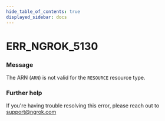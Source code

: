 ```yaml
---
hide_table_of_contents: true
displayed_sidebar: docs
---
```



# ERR_NGROK_5130

### Message
The ARN (`ARN`) is not valid for the `RESOURCE` resource type.

<ErrorDetails error='err_ngrok_5130' />


### Further help
If you're having trouble resolving this error, please reach out to [support@ngrok.com](mailto:support@ngrok.com?subject=Help%20with%20ERR_NGROK_5130)

